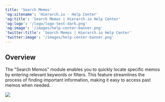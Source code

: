 ```yaml
---
title: 'Search Memos'
'og:sitename': 'Hierarch.io - Help Center'
'og:title': 'Search Memos | Hierarch.io Help Center'
'og:logo': '/logo/logo-text-dark.png'
'og:image': '/images/help-center-banner.png'
'twitter:title': 'Search Memos | Hierarch.io Help Center'
'twitter:image': '/images/help-center-banner.png'
---
```


## Overview

The "Search Memos" module enables you to quickly locate specific memos by entering relevant keywords or filters. This feature streamlines the process of finding important information, making it easy to access past memos when needed.

![](/images/workflows/search_memos001.png)
